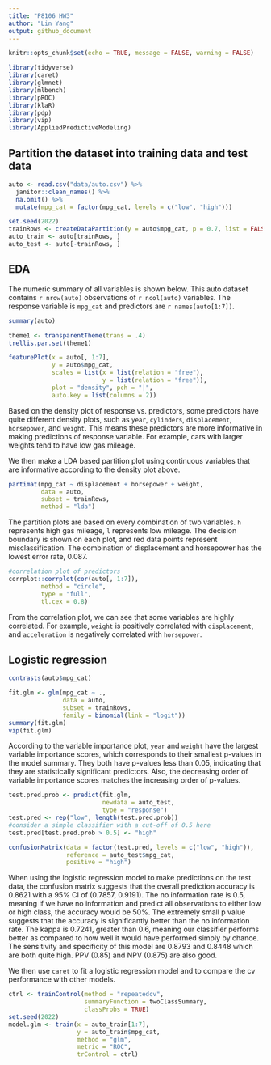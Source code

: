```yaml
---
title: "P8106 HW3"
author: "Lin Yang"
output: github_document
--- 
```


  
```r
knitr::opts_chunk$set(echo = TRUE, message = FALSE, warning = FALSE)
```

```r
library(tidyverse)
library(caret)
library(glmnet)
library(mlbench)
library(pROC)
library(klaR)
library(pdp)
library(vip)
library(AppliedPredictiveModeling)
```

## Partition the dataset into training data and test data
```r
auto <- read.csv("data/auto.csv") %>% 
  janitor::clean_names() %>% 
  na.omit() %>% 
  mutate(mpg_cat = factor(mpg_cat, levels = c("low", "high")))

set.seed(2022)
trainRows <- createDataPartition(y = auto$mpg_cat, p = 0.7, list = FALSE)
auto_train <- auto[trainRows, ]
auto_test <- auto[-trainRows, ]
```

## EDA
The numeric summary of all variables is shown below. This auto dataset contains `r nrow(auto)` observations of `r ncol(auto)` variables. The response variable is `mpg_cat` and predictors are `r names(auto[1:7])`.
```r
summary(auto)
```

```r
theme1 <- transparentTheme(trans = .4)
trellis.par.set(theme1)

featurePlot(x = auto[, 1:7], 
            y = auto$mpg_cat,
            scales = list(x = list(relation = "free"), 
                          y = list(relation = "free")),
            plot = "density", pch = "|", 
            auto.key = list(columns = 2))
```

Based on the density plot of response vs. predictors, some predictors have quite different density plots, such as `year`, `cylinders`, `displacement`, `horsepower`, and `weight`. This means these predictors are more informative in making predictions of response variable. For example, cars with larger weights tend to have low gas mileage. 

We then make a LDA based partition plot using continuous variables that are informative according to the density plot above. 
```r
partimat(mpg_cat ~ displacement + horsepower + weight, 
         data = auto, 
         subset = trainRows,
         method = "lda")
```

The partition plots are based on every combination of two variables. `h` represents high gas mileage, `l` represents low mileage. The decision boundary is shown on each plot, and red data points represent misclassification. The combination of displacement and horsepower has the lowest error rate, 0.087.

```r
#correlation plot of predictors
corrplot::corrplot(cor(auto[, 1:7]), 
         method = "circle", 
         type = "full",
         tl.cex = 0.8)
```

From the correlation plot, we can see that some variables are highly correlated. For example, `weight` is positively correlated with `displacement`, and `acceleration` is negatively correlated with `horsepower`. 

## Logistic regression
```r
contrasts(auto$mpg_cat)

fit.glm <- glm(mpg_cat ~ ., 
               data = auto, 
               subset = trainRows, 
               family = binomial(link = "logit"))
summary(fit.glm)
vip(fit.glm)
```

According to the variable importance plot, `year` and `weight` have the largest variable importance scores, which corresponds to their smallest p-values in the model summary. They both have p-values less than 0.05, indicating that they are statistically significant predictors. Also, the decreasing order of variable importance scores matches the increasing order of p-values. 


```r
test.pred.prob <- predict(fit.glm, 
                          newdata = auto_test,
                          type = "response")
test.pred <- rep("low", length(test.pred.prob))
#consider a simple classifier with a cut-off of 0.5 here
test.pred[test.pred.prob > 0.5] <- "high"

confusionMatrix(data = factor(test.pred, levels = c("low", "high")),
                reference = auto_test$mpg_cat,
                positive = "high")
```

When using the logistic regression model to make predictions on the test data, the confusion matrix suggests that the overall prediction accuracy is 0.8621 with a 95% CI of (0.7857, 0.9191). The no information rate is 0.5, meaning if we have no information and predict all observations to either low or high class, the accuracy would be 50%. The extremely small p value suggests that the accuracy is significantly better than the no information rate. The kappa is 0.7241, greater than 0.6, meaning our classifier performs better as compared to how well it would have performed simply by chance. The sensitivity and specificity of this model are 0.8793 and 0.8448 which are both quite high. PPV (0.85) and NPV (0.875) are also good.  

We then use `caret` to fit a logistic regression model and to compare the cv performance with other models.
```r
ctrl <- trainControl(method = "repeatedcv",
                     summaryFunction = twoClassSummary,
                     classProbs = TRUE)
set.seed(2022)
model.glm <- train(x = auto_train[1:7],
                   y = auto_train$mpg_cat,
                   method = "glm",
                   metric = "ROC",
                   trControl = ctrl)
```


